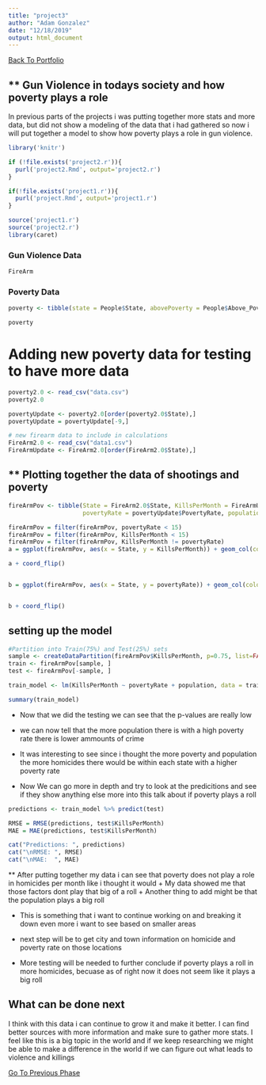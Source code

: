 ```yaml
---
title: "project3"
author: "Adam Gonzalez"
date: "12/18/2019"
output: html_document
---
```


[Back To Portfolio](index.html)



## ** Gun Violence in todays society and how poverty plays a role

In previous parts of the projects i was putting together more stats and more data, but did not show a modeling of the data that i had gathered so now i will put together a model to show how poverty plays a role in gun violence.

```r

library('knitr')

if (!file.exists('project2.r')){
  purl('project2.Rmd', output='project2.r')
}

if(!file.exists('project1.r')){
  purl('project.Rmd', output='project1.r')
}

source('project1.r')
source('project2.r')
library(caret)
```

### Gun Violence Data

```r

FireArm

```

### Poverty Data

```r
poverty <- tibble(state = People$State, abovePoverty = People$Above_Poverty_Rate)

poverty
```

# Adding new poverty data for testing to have more data
```r
poverty2.0 <- read_csv("data.csv")
poverty2.0

povertyUpdate <- poverty2.0[order(poverty2.0$State),]
povertyUpdate = povertyUpdate[-9,]
```


```r
# new firearm data to include in calculations
FireArm2.0 <- read_csv("data1.csv")
FireArmUpdate <- FireArm2.0[order(FireArm2.0$State),]
```

## ** Plotting together the data of shootings and poverty

```r
fireArmPov <- tibble(State = FireArm2.0$State, KillsPerMonth = FireArmUpdate$rate, 
                     povertyRate = povertyUpdate$PovertyRate, population = povertyUpdate$Population)

fireArmPov = filter(fireArmPov, povertyRate < 15)
fireArmPov = filter(fireArmPov, KillsPerMonth < 15)
fireArmPov = filter(fireArmPov, KillsPerMonth != povertyRate)
a = ggplot(fireArmPov, aes(x = State, y = KillsPerMonth)) + geom_col(color = 'blue', width = 1)

a + coord_flip()


b = ggplot(fireArmPov, aes(x = State, y = povertyRate)) + geom_col(color = 'Yellow', width = 1)


b + coord_flip()

```




## setting up the model


```r
#Partition into Train(75%) and Test(25%) sets
sample <- createDataPartition(fireArmPov$KillsPerMonth, p=0.75, list=FALSE)
train <- fireArmPov[sample, ]
test <- fireArmPov[-sample, ]

train_model <- lm(KillsPerMonth ~ povertyRate + population, data = train)

summary(train_model)
```
* Now that we did the testing we can see that the p-values are really low
+ we can now tell that the more population there is with a high poverty rate there is lower ammounts of crime
* It was interesting to see since i thought the more poverty and population the more homicides there would be within each state with a higher poverty rate


* Now We can go more in depth and try to look at the predicitions and see if they show anything else more into this talk about if poverty plays a roll
```r
predictions <- train_model %>% predict(test)

RMSE = RMSE(predictions, test$KillsPerMonth)
MAE = MAE(predictions, test$KillsPerMonth)

cat("Predictions: ", predictions)
cat("\nRMSE: ", RMSE)
cat("\nMAE:  ", MAE)
```

** After putting together my data i can see that poverty does not play a role in homicides per month like i thought it would
+ My data showed me that those factors dont play that big of a roll
+ Another thing to add might be that the population plays a big roll

* This is something that i want to continue working on and breaking it down even more i want to see based on smaller areas
+ next step will be to get city and town information on homicide and poverty rate on those locations

* More testing will be needed to further conclude if poverty plays a roll in more homicides, becuase as of right now it does not seem like it plays a big roll



## What can be done next

I think with this data i can continue to grow it and make it better. I can find better sources with more information and make sure to gather more stats. I feel like this is a big topic in the world and if we keep researching we might be able to make a difference in the world if we can figure out what leads to violence and killings

[Go To Previous Phase](project2.html)